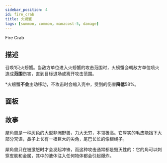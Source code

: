```yaml
---
sidebar_position: 4
id: fire_crab
title: 火螃蟹
tags: [summon, common, manacost-5, damage]
---
```


Fire Crab

<!--truncate-->



<CardBasics cardKey={id}/>

## 描述

召唤**1**只火螃蟹。当敌方单位进入火螃蟹的攻击范围时，火螃蟹会朝敌方单位喷火造成**范围**伤害，直到目标退场或离开攻击范围。

*火螃蟹**不会**主动移动，不攻击时会缩入壳中，受到的伤害**降低**58%。

## 面板


<LevelComponent/>


<CardDynamicTable cardKey={id}/>


<CardComplexTable cardKey={id}/>

## 故事

犀角兽是一种灰色的大型非洲野兽，力大无穷，本领极高。它厚实的毛皮能挡下大部分咒语，鼻子上长有一根巨大的尖角，尾巴长长的像根绳子。

犀角兽只在被激怒时才会发起冲锋，而这种攻击通常都是毁灭性的：它的角可以刺穿皮肤和金属，其中的液体注入任何物体都会引起爆炸。

